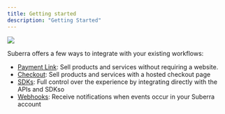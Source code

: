 ```yaml
---
title: Getting started
description: "Getting Started"
---
```



<div style={{ flexBasis: "300px", flexGrow: "1", textAlign: "center" }}>
  <img src={Image1} style={{ alignSelf: "center", maxWidth: "100%" }} />
</div>

Suberra offers a few ways to integrate with your existing workflows:

- [Payment Link](./payment_link): Sell products and services without requiring a website.
- [Checkout](./hosted_checkout): Sell products and services with a hosted checkout page
- [SDKs](./sdk): Full control over the experience by integrating directly with the APIs and SDKso
- [Webhooks](./webhooks): Receive notifications when events occur in your Suberra account
